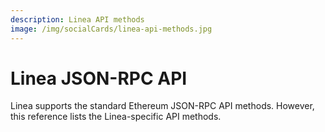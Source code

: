 ```yaml
---
description: Linea API methods
image: /img/socialCards/linea-api-methods.jpg
---
```


# Linea JSON-RPC API

Linea supports the standard Ethereum JSON-RPC API methods. However, this reference lists the 
Linea-specific API methods.

<DocCardList />
